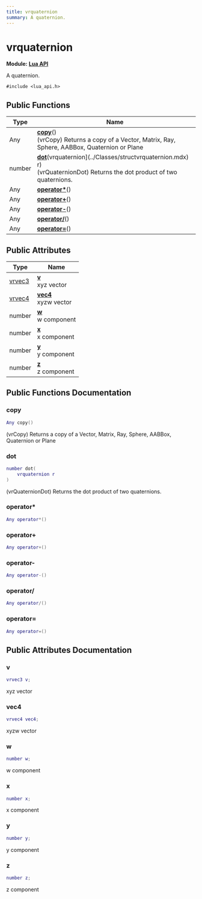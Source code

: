 ```yaml
---
title: vrquaternion
summary: A quaternion. 
---
```


# vrquaternion

**Module:** **[Lua API](../Modules/group__api__lua.mdx)**

A quaternion. 

`#include <lua_api.h>`

## Public Functions

| Type           | Name           |
| -------------- | -------------- |
| Any | **[copy](../Classes/structvrquaternion.mdx#copy)**()<br />(vrCopy) Returns a copy of a Vector, Matrix, Ray, Sphere, AABBox, Quaternion or Plane  |
| number | **[dot](../Classes/structvrquaternion.mdx#dot)**(vrquaternion](../Classes/structvrquaternion.mdx) r)<br />(vrQuaternionDot) Returns the dot product of two quaternions.  |
| Any | **[operator*](../Classes/structvrquaternion.mdx#operator*)**() |
| Any | **[operator+](../Classes/structvrquaternion.mdx#operator+)**() |
| Any | **[operator-](../Classes/structvrquaternion.mdx#operator-)**() |
| Any | **[operator/](../Classes/structvrquaternion.mdx#operator/)**() |
| Any | **[operator=](../Classes/structvrquaternion.mdx#operator=)**() |

## Public Attributes

| Type           | Name           |
| -------------- | -------------- |
| [vrvec3](../Classes/structvrvec3.mdx) | **[v](../Classes/structvrquaternion.mdx#v)** <br />xyz vector  |
| [vrvec4](../Classes/structvrvec4.mdx) | **[vec4](../Classes/structvrquaternion.mdx#vec4)** <br />xyzw vector  |
| number | **[w](../Classes/structvrquaternion.mdx#w)** <br />w component  |
| number | **[x](../Classes/structvrquaternion.mdx#x)** <br />x component  |
| number | **[y](../Classes/structvrquaternion.mdx#y)** <br />y component  |
| number | **[z](../Classes/structvrquaternion.mdx#z)** <br />z component  |

## Public Functions Documentation

### copy

```lua
Any copy()
```

(vrCopy) Returns a copy of a Vector, Matrix, Ray, Sphere, AABBox, Quaternion or Plane 

### dot

```lua
number dot(
    vrquaternion r
)
```

(vrQuaternionDot) Returns the dot product of two quaternions. 

### operator*

```lua
Any operator*()
```

### operator+

```lua
Any operator+()
```

### operator-

```lua
Any operator-()
```

### operator/

```lua
Any operator/()
```

### operator=

```lua
Any operator=()
```

## Public Attributes Documentation

### v

```lua
vrvec3 v;
```

xyz vector 

### vec4

```lua
vrvec4 vec4;
```

xyzw vector 

### w

```lua
number w;
```

w component 

### x

```lua
number x;
```

x component 

### y

```lua
number y;
```

y component 

### z

```lua
number z;
```

z component 
